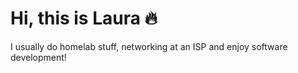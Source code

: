 # Hi, this is Laura 🔥

I usually do homelab stuff, networking at an ISP and enjoy software development!
